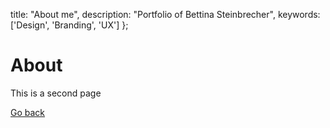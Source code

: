   title: "About me",
  description: "Portfolio of Bettina Steinbrecher",
  keywords: ['Design', 'Branding', 'UX']
};

# About

This is a second page

<a href="/">Go back</a>
